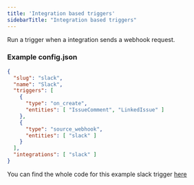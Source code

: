 ```yaml
---
title: 'Integration based triggers'
sidebarTitle: "Integration based triggers"
---
```



Run a trigger when a integration sends a webhook request.

### Example config.json

```json
{
  "slug": "slack",
  "name": "Slack",
  "triggers": [
    {
      "type": "on_create",
      "entities": [ "IssueComment", "LinkedIssue" ]
    },
    {
      "type": "source_webhook",
      "entities": [ "slack" ]
    }
  ],
  "integrations": [ "slack" ]
}
```

<Tip>You can find the whole code for this example slack trigger [here](https://github.com/tegonhq/tegon/tree/main/actions/slack)</Tip>